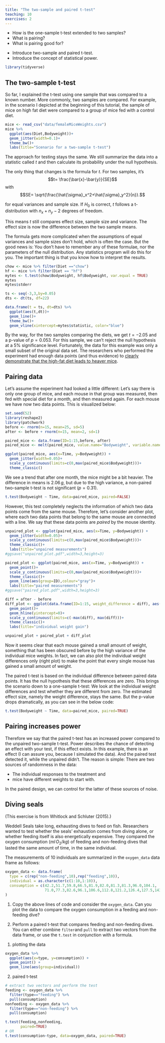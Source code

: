 ```yaml
---
title: "The two-sample and paired t-test"
teaching: 10
exercises: 2
---
```


:::::::::::::::::::::::::::::::::::::: questions 

- How is the one-sample t-test extended to two samples?  
- What is pairing? 
- What is pairing good for?

::::::::::::::::::::::::::::::::::::::::::::::::

::::::::::::::::::::::::::::::::::::: objectives

- Introduce two-sample and paired t-test. 
- Introduce the concept of statistical power.

::::::::::::::::::::::::::::::::::::::::::::::::


```r
library(tidyverse)
```

## The two-sample t-test

So far, I explained the t-test using one sample that was compared to a known number. More commonly, two samples are compared. 
For example, in the scenario I depicted at the beginning of this tutorial, the sample of mice on high fat diet were compared to a group of mice fed with a control diet. 


```r
mice <- read_csv("data/femaleMiceWeights.csv")
mice %>% 
  ggplot(aes(Diet,Bodyweight))+
  geom_jitter(width=0.1)+
  theme_bw()+
  labs(title="Scenario for a two-sample t-test")
```



The approach for testing stays the same. We still summarize the data into a statistic called $t$ and then calculate its probability under the null hypothesis. 

The only thing that changes is the formula for $t$. For two samples, it's  
$$t= \frac{\bar{x}-\bar{y}}{SE}$$ 
with 
$$SE= \sqrt{\frac{\hat{\sigma}_x^2+\hat{\sigma}_y^2}{n}}.$$

for equal variances and sample size. If $H_0$ is correct, $t$ follows a t-distribution with $n_x+n_y-2$ degrees of freedom.  

This means $t$ still compares effect size, sample size and variance. The effect size is now the difference between the two sample means.  

The formula gets more complicated when the assumptions of equal variances and sample sizes don't hold, which is often the case. But the good news is: You don't have to remember any of these formulae, nor the parameters of the null distribution. Any statistics program will do this for you. The important thing is that you know how to interpret the results.   

```r
chow <- mice %>% filter(Diet =="chow")
hf <- mice %>% filter(Diet == "hf")
mytes <- t.test(chow$Bodyweight, hf$Bodyweight, var.equal = TRUE)
mytes
mytes$stderr
```


```r
ts <- seq(-3,3,by=0.05)
dts <- dt(ts, df=22)

data.frame(t = ts, dt=dts) %>% 
  ggplot(aes(t,dt))+
  geom_line()+
  theme_bw()+
  geom_vline(xintercept=mytes$statistic, color="blue")
```



By the way, for the two samples comparing the diets, we get $t=-2.05$ and a p-value of $p=0.053$. For this sample, we can't reject the null hypothesis at a 5% significance level. Fortunately, the data for this example was only a small subset of the original data set. The researchers who performed the experiment had enough data points (and thus evidence) to [clearly demonstrate that the high-fat diet leads to heaver mice](https://doi.org/10.2337/diabetes.53.suppl_3.S215
).

## Pairing data 

Let’s assume the experiment had looked a little different: Let’s say there is only one group of mice, and each mouse in that group was measured, then fed with special diet for a month, and then measured again. For each mouse we have now two data points. This is visualized below:

```r
set.seed(52)
library(reshape2)
library(patchwork)
before <- rnorm(n=15, mean=25, sd=5)
after <- before + rnorm(n=15, mean=2, sd=1)

paired_mice <- data.frame(ID=1:15,before, after)
paired_mice <- melt(paired_mice, value.name="Bodyweight", variable.name = "Time",id.vars = "ID")

ggplot(paired_mice, aes(x=Time, y=Bodyweight)) +
  geom_jitter(width=0.05)+
  scale_y_continuous(limits=c(0,max(paired_mice$Bodyweight)))+
  theme_classic()
```




We see a trend that after one month, the mice might be a bit heavier. The difference in means is $2.06\,g$, but due to the high variance, a non-paired two-sample t-test is not significant ($p=0.31$).

```r
t.test(Bodyweight ~ Time, data=paired_mice, paired=FALSE)
```


However, this test completely neglects the information of which two data points come from the same mouse.
Therefore, let's consider another plot, where each two data points that belong to the same mouse are connected with a line. We say that these data points are *paired* by the mouse identity.


```r

unpaired_plot <- ggplot(paired_mice, aes(x=Time, y=Bodyweight)) +
  geom_jitter(width=0.05)+
  scale_y_continuous(limits=c(0,max(paired_mice$Bodyweight)))+
  theme_classic()+
  labs(title="unpaired measurements")
#ggsave("unpaired_plot.pdf",width=3,height=3)

paired_plot <- ggplot(paired_mice, aes(x=Time, y=Bodyweight)) +
  geom_point()+
  scale_y_continuous(limits=c(0,max(paired_mice$Bodyweight)))+
  theme_classic()+
  geom_line(aes(group=ID),colour="gray")+
  labs(title="paired measurements")
#ggsave("paired_plot.pdf",width=3,height=3)

diff = after - before
diff_plot <- ggplot(data.frame(ID=1:15, weight_difference = diff), aes(x=ID, y=weight_difference)) +
  geom_point()+
  geom_hline(yintercept=0)+
  scale_y_continuous(limits=c(-max(diff), max(diff)))+
  theme_classic()+
  labs(title="individual weight gain")

unpaired_plot + paired_plot + diff_plot
```


Now it seems clear that each mouse gained a small amount of weight, something that has been obscured before by the high variance of the individual mice weights.
In fact, we can also plot the individual weight differences only (right plot) to make the point that every single mouse has gained a small amount of weight.

The paired t-test is based on the individual difference between paired data points. It has the null hypothesis that these differences are zero. This brings the scenario down to a one-sample t-test: We look at the individual weight differences and test whether they are different from zero.
The estimated effect size, namely the weight difference, stays the same. But the p-value drops dramatically, as you can see in the below code:

```r
t.test(Bodyweight ~ Time, data=paired_mice, paired=TRUE)
```

## Pairing increases power

Therefore we say that the paired t-test has an increased power compared to the unpaired two-sample t-test. 
Power describes the chance of detecting an effect with your test, if this effect exists. In this example, there is an effect (I can assure you, because I simulated the data). And the paired test detected it, while the unpaired didn’t. 
The reason is simple: There are two sources of randomness in the data:  

- The individual responses to the treatment and 
- mice have different weights to start with.  

In the paired design, we can control for the latter of these sources of noise.  



:::::::::::::::: challenge
# Diving seals

(This exercise is from Whitlock and Schluter (2015).)


Weddell Seals take long, exhausting dives to feed on fish. Researchers wanted to test whether the seals' exhaustion comes from diving alone, or whether feeding itself is also energetically expensive. They compared the oxygen consumption ($ml\,O_2/kg$) of feeding and non-feeding dives that lasted the same amount of time, in the same individual. 

The measurements of 10 individuals are summarized in the `oxygen_data` data frame as follows:

```r
oxygen_data <- data.frame(
  type = c(rep("non-feeding",10),rep("feeding",10)),
  individual = as.character(c(1:10,1:10)),
  consumption = c(42.2,51.7,59.8,66.5,81.9,82.0,81.3,81.3,96.0,104.1,
                  71.0,77.3,82.6,96.1,106.6,112.8,121.2,126.4,127.5,143.1)
)
```


1. Copy the above lines of code and consider the `oxygen_data`. Can you plot the data to compare the oxygen consumption in a feeding and non-feeding dive?

2. Perform a paired t-test that compares feeding and non-feeding dives. You can either combine `filter`and `pull` to extract two vectors from the data frame, or use the `t.test` in conjunction with a formula.

:::::::::::::::::: solution

1. plotting the data
```r
oxygen_data %>% 
  ggplot(aes(x=type, y=consumption)) +
  geom_point() +
  geom_line(aes(group=individual))
```

2. paired t-test

```r
# extract two vectors and perform the test
feeding <- oxygen_data %>% 
  filter(type=="feeding") %>% 
  pull(consumption)
nonfeeding <- oxygen_data %>% 
  filter(type=="non-feeding") %>% 
  pull(consumption)

t.test(feeding,nonfeeding,
       paired=TRUE)
# OR
t.test(consumption~type, data=oxygen_data, paired=TRUE)
```

::::::::::::::::::::::::::
::::::::::::::::::::::::




